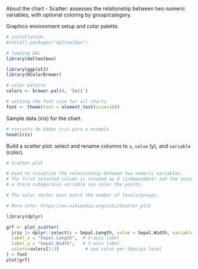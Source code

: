About the chart
- Scatter: assesses the relationship between two numeric variables, with optional coloring by group/category.

Graphics environment setup and color palette.
```r
# installation 
#install.packages("daltoolbox")

# loading DAL
library(daltoolbox) 
```

```r
library(ggplot2)
library(RColorBrewer)

# color palette
colors <- brewer.pal(4, 'Set1')

# setting the font size for all charts
font <- theme(text = element_text(size=16))
```

Sample data (iris) for the chart.
```r
# conjunto de dados iris para o exemplo
head(iris)
```

Build a scatter plot: select and rename columns to `x`, `value` (y), and `variable` (color).
```r
# Scatter plot

# Used to visualize the relationship between two numeric variables.
# The first selected column is treated as X (independent) and the second as Y (dependent);
# a third categorical variable can color the points.

# The color vector must match the number of levels/groups.

# More info: https://en.wikipedia.org/wiki/Scatter_plot

library(dplyr)

grf <- plot_scatter(
  iris |> dplyr::select(x = Sepal.Length, value = Sepal.Width, variable = Species),
  label_x = "Sepal.Length",  # X-axis label
  label_y = "Sepal.Width",   # Y-axis label
  colors=colors[1:3]          # one color per Species level
) + font
plot(grf)
```
